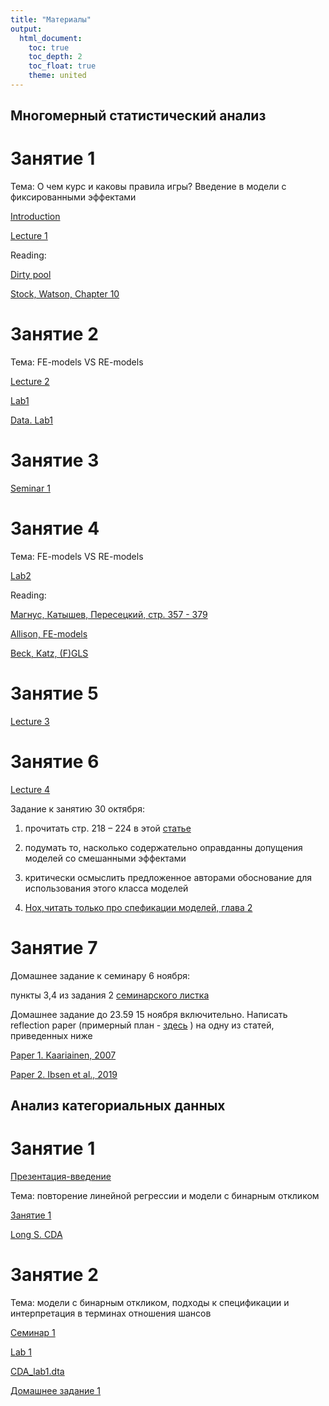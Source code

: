 ```yaml
---
title: "Материалы"
output: 
  html_document:
    toc: true
    toc_depth: 2
    toc_float: true
    theme: united
---
```

## Многомерный статистический анализ
 
# Занятие 1
 
Тема: О чем курс и каковы правила игры? Введение в модели с фиксированными эффектами
  
<a href="MSA_intro_2020.pdf" title=>Introduction</a> 
 
<a href="MSA_lecture1_2020.pdf" title=>Lecture 1</a> 
 
Reading: 

<a href="Green et al., Dirty pool.pdf" title=>Dirty pool</a>  

<a href="https://yadi.sk/i/4YsEBveY1j4nUw" title=>Stock, Watson, Chapter 10</a>  

# Занятие 2 
 
Тема: FE-models VS RE-models
 
<a href="MSA_lecture2_2020.pdf" title=>Lecture 2</a>  
 
<a href="MSA_lab1_2020.R" title=>Lab1</a>  

<a href="MSA_lab1.dta" title=>Data. Lab1</a>

# Занятие 3

<a href="MSA_seminar_1_2020.pdf" title=>Seminar 1</a> 

# Занятие 4
 
Тема: FE-models VS RE-models
 
<a href="MSA_lab2 .R" title=>Lab2</a>  
 
Reading: 

<a href="https://yadi.sk/i/qpr_QNaO6ZuVvA" title =>Магнус, Катышев, Пересецкий, стр. 357 - 379 

<a href="allison_fixed_effects.pdf" title => Allison, FE-models

<a href="Beck, Katz.pdf" title => Beck, Katz, (F)GLS</a> 

# Занятие 5

<a href="MSA_lecture3.pdf" title=>Lecture 3</a>  

# Занятие 6 

<a href="MSA_lecture4_2020.pdf" title=>Lecture 4</a>  

Задание к занятию 30 октября: 

1) прочитать стр. 218 -- 224 в этой <a href="Steenbergen,Jones, 2002.pdf" title=>статье</a> 
 
2) подумать то, насколько содержательно оправданны допущения моделей со смешанными эффектами 
 
3) критически осмыслить предложенное авторами обоснование для использования этого класса моделей 

4) <a href="https://yadi.sk/d/ci9V-ylSU4Kh3A" title=>Hox,читать только про спефикации моделей, глава 2</a>  

# Занятие 7

Домашнее задание к семинару 6 ноября: 

пункты 3,4 из задания 2 <a href="MSA_seminar_2.pdf" title=>семинарского листка</a>

Домашнее задание до 23.59 15 ноября включительно. Написать reflection paper (примерный план - <a href="reflection_paper.pdf" title=>здесь</a> ) на одну из статей, приведенных ниже
 
<a href="Paper 1. Kaariainen, 2007.pdf" title=>Paper 1. Kaariainen, 2007</a>  
 
<a href="Paper 2. Ibsen et al., 2019.pdf" title=>Paper 2. Ibsen et al., 2019</a> 

## Анализ категориальных данных

# Занятие 1

<a href="CDA_intro.pdf" title=>Презентация-введение</a> 

Тема: повторение линейной регрессии и модели с бинарным откликом

<a href="CDA_lecture1_2021.pdf" title=>Занятие 1</a> 

<a href="Long.pdf" title=>Long S. CDA</a> 

# Занятие 2

Тема: модели с бинарным откликом, подходы к спецификации и интерпретация в терминах отношения шансов

<a href="CDA_seminar1_2021.pdf" title=>Семинар 1</a> 

<a href="CDA_lab1.R" title=>Lab 1</a> 

<a href="CDA_lab1.dta" title=>CDA_lab1.dta</a>

<a href="CDA_hw1_2021.pdf" title=>Домашнее задание 1</a>




